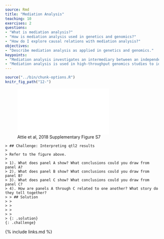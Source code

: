 ```yaml
---
source: Rmd
title: "Mediation Analysis"
teaching: 10
exercises: 2
questions:
- "What is mediation analysis?"
- "How is mediation analysis used in genetics and genomics?"
- "How do I explore causal relations with mediation analysis?"
objectives:
- "Describe mediation analysis as applied in genetics and genomics."
keypoints:
- "Mediation analysis investigates an intermediary between an independent variable and its effect on a dependent variable."
- "Mediation analysis is used in high-throughput genomics studies to identify molecular phenotypes, such as gene expression or methylation traits, that mediate the effect of genetic variation on disease phenotypes or other outcomes of interest." 
---
```


```r
source("../bin/chunk-options.R")
knitr_fig_path("12-")
```

![Attie et al, 2018 Supplementary Figure S7](../files/Attieetal2018-supplementary/SFig7_Keller_2018_chr11.pdf)

````
> ## Challenge: Interpreting qtl2 results
>
> Refer to the figure above.
>
> 1). What does panel A show? What conclusions could you draw from panel A?   
> 2). What does panel B show? What conclusions could you draw from panel B?   
> 3). What does panel C show? What conclusions could you draw from panel C?  
> 4). How are panels A through C related to one another? What story do they tell together?
> > ## Solution
> >
> > 
> > 
> > 
> {: .solution}
{: .challenge}
````

{% include links.md %}
